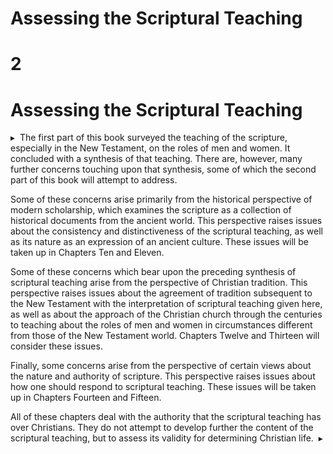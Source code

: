 # Assessing the Scriptural Teaching {-}

<h1 class="HEADS---SUBHEADS_Part-Number">2</h1>
<h1 id="_idParaDest-45" class="HEADS---SUBHEADS_Part-2-Title"><a id="_idTextAnchor419"></a>Assessing the Scriptural Teaching</h1>
</div>
<div>
<p class="BODY-STYLES_Part-Opening"><span>▸&#160;&#160;</span><span class="Opening-Drop-Words">The first part of this book</span> surveyed the teaching of the scripture, especially in the New Testament, on the roles of men and women. It concluded with a synthesis of that teaching. There are, however, many further concerns touching upon that synthesis, some of which the second part of this book will attempt to address.</p>
<p class="BODY-STYLES_Body">Some of these concerns arise primarily from the historical perspective of modern scholarship, which examines the scripture as a collection of historical documents from the ancient world. This perspective raises issues about the consistency and distinctiveness of the scriptural teaching, as well as its nature as an expression of an ancient culture. These issues will be taken up in Chapters Ten and Eleven.</p>
<p class="BODY-STYLES_Body">Some of these concerns which bear upon the preceding synthesis of scriptural teaching arise from the perspective of Christian tradition. This perspective raises issues about the agreement of tradition subsequent to the New Testament with the interpretation of scriptural teaching given here, as well as about the approach of the Christian church through the centuries to teaching about the roles of men and women in circumstances different from those of the New Testament world. Chapters Twelve and Thirteen will consider these issues.</p>
<p class="BODY-STYLES_Body">Finally, some concerns arise from the perspective of certain views about the nature and authority of scripture. This perspective raises issues about how one should respond to scriptural teaching. These issues will be taken up in Chapters Fourteen and Fifteen.</p>
<p class="BODY-STYLES_Body">All of these chapters deal with the authority that the scriptural teaching has over Christians. They do not attempt to develop further the content of the scriptural teaching, but to assess its validity for determining Christian life.&#160;&#160;▸</p>
</div>
